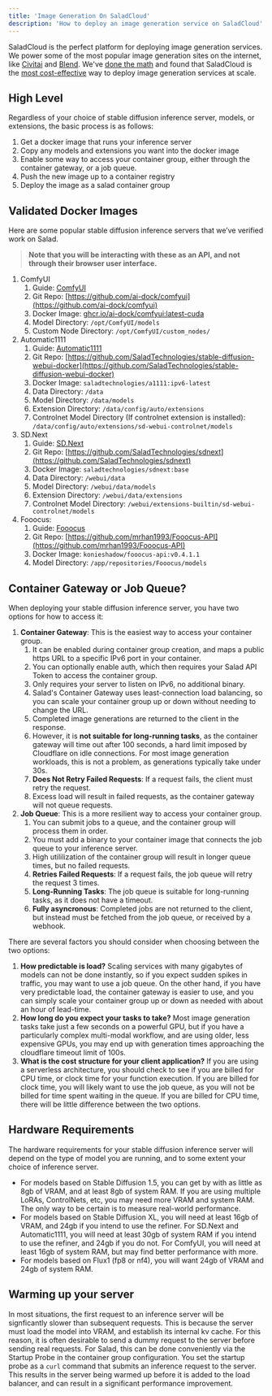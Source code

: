 ```yaml
---
title: 'Image Generation On SaladCloud'
description: 'How to deploy an image generation service on SaladCloud'
---
```


SaladCloud is the perfect platform for deploying image generation services. We power some of the most popular image
generation sites on the internet, like [Civitai](https://blog.salad.com/civitai-salad/) and
[Blend](https://blog.salad.com/blend-salad/). We've
[done the math](https://blog.salad.com/stable-diffusion-v1-5-benchmark/) and found that SaladCloud is the
[most cost-effective](https://blog.salad.com/stable-diffusion-xl-sdxl-benchmark/) way to deploy image generation
services at scale.

## High Level

Regardless of your choice of stable diffusion inference server, models, or extensions, the basic process is as follows:

1. Get a docker image that runs your inference server
2. Copy any models and extensions you want into the docker image
3. Enable some way to access your container group, either through the container gateway, or a job queue.
4. Push the new image up to a container registry
5. Deploy the image as a salad container group

## Validated Docker Images

Here are some popular stable diffusion inference servers that we’ve verified work on Salad.

> **Note that you will be interacting with these as an API, and not through their browser user interface.**

1. ComfyUI
   1. Guide: [ComfyUI](/container-engine/guides/stable-diffusion/basic-how-to-deploy-stable-diffusion-on-salad-comfy)
   1. Git Repo: [https://github.com/ai-dock/comfyui](https://github.com/ai-dock/comfyui)
   1. Docker Image: [ghcr.io/ai-dock/comfyui:latest-cuda](http://ghcr.io/ai-dock/comfyui:latest-cuda)
   1. Model Directory: `/opt/ComfyUI/models`
   1. Custom Node Directory: `/opt/ComfyUI/custom_nodes/`
2. Automatic1111
   1. Guide:
      [Automatic1111](/container-engine/guides/stable-diffusion/basic-how-to-deploy-stable-diffusion-on-salad-a1111)
   1. Git Repo:
      [https://github.com/SaladTechnologies/stable-diffusion-webui-docker](https://github.com/SaladTechnologies/stable-diffusion-webui-docker)
   1. Docker Image: `saladtechnologies/a1111:ipv6-latest`
   1. Data Directory: `/data`
   1. Model Directory: `/data/models`
   1. Extension Directory: `/data/config/auto/extensions`
   1. Controlnet Model Directory (If controlnet extension is installed):
      `/data/config/auto/extensions/sd-webui-controlnet/models`
3. SD.Next
   1. Guide: [SD.Next](/container-engine/guides/stable-diffusion/basic-how-to-deploy-stable-diffusion-on-salad-sdnext)
   1. Git Repo: [https://github.com/SaladTechnologies/sdnext](https://github.com/SaladTechnologies/sdnext)
   1. Docker Image: `saladtechnologies/sdnext:base`
   1. Data Directory: `/webui/data`
   1. Model Directory: `/webui/data/models`
   1. Extension Directory: `/webui/data/extensions`
   1. Controlnet Model Directory: `/webui/extensions-builtin/sd-webui-controlnet/models`
4. Fooocus:
   1. Guide: [Fooocus](/container-engine/guides/stable-diffusion/basic-how-to-deploy-stable-diffusion-on-salad-fooocus)
   1. Git Repo: [https://github.com/mrhan1993/Fooocus-API](https://github.com/mrhan1993/Fooocus-API)
   1. Docker Image: `konieshadow/fooocus-api:v0.4.1.1`
   1. Model Directory: `/app/repositories/Fooocus/models`

## Container Gateway or Job Queue?

When deploying your stable diffusion inference server, you have two options for how to access it:

1. **Container Gateway**: This is the easiest way to access your container group.
   1. It can be enabled during container group creation, and maps a public https URL to a specific IPv6 port in your
      container.
   1. You can optionally enable auth, which then requires your Salad API Token to access the container group.
   1. Only requires your server to listen on IPv6, no additional binary.
   1. Salad's Container Gateway uses least-connection load balancing, so you can scale your container group up or down
      without needing to change the URL.
   1. Completed image generations are returned to the client in the response.
   1. However, it is **not suitable for long-running tasks**, as the container gateway will time out after 100 seconds,
      a hard limit imposed by Cloudflare on idle connections. For most image generation workloads, this is not a
      problem, as generations typically take under 30s.
   1. **Does Not Retry Failed Requests**: If a request fails, the client must retry the request.
   1. Excess load will result in failed requests, as the container gateway will not queue requests.
2. **Job Queue**: This is a more resilient way to access your container group.
   1. You can submit jobs to a queue, and the container group will process them in order.
   1. You must add a binary to your container image that connects the job queue to your inference server.
   1. High utililization of the container group will result in longer queue times, but no failed requests.
   1. **Retries Failed Requests**: If a request fails, the job queue will retry the request 3 times.
   1. **Long-Running Tasks**: The job queue is suitable for long-running tasks, as it does not have a timeout.
   1. **Fully asyncronous**: Completed jobs are not returned to the client, but instead must be fetched from the job
      queue, or received by a webhook.

There are several factors you should consider when choosing between the two options:

1. **How predictable is load?** Scaling services with many gigabytes of models can not be done instantly, so if you
   expect sudden spikes in traffic, you may want to use a job queue. On the other hand, if you have very predictable
   load, the container gateway is easier to use, and you can simply scale your container group up or down as needed with
   about an hour of lead-time.
1. **How long do you expect your tasks to take?** Most image generation tasks take just a few seconds on a powerful GPU,
   but if you have a particularly complex multi-modal workflow, and are using older, less expensive GPUs, you may end up
   with generation times approaching the cloudflare timeout limit of 100s.
1. **What is the cost structure for your client application?** If you are using a serverless architecture, you should
   check to see if you are billed for CPU time, or clock time for your function execution. If you are billed for clock
   time, you will likely want to use the job queue, as you will not be billed for time spent waiting in the queue. If
   you are billed for CPU time, there will be little difference between the two options.

## Hardware Requirements

The hardware requirements for your stable diffusion inference server will depend on the type of model you are running,
and to some extent your choice of inference server.

- For models based on Stable Diffusion 1.5, you can get by with as little as 8gb of VRAM, and at least 8gb of system
  RAM. If you are using multiple LoRAs, ControlNets, etc, you may need more VRAM and system RAM. The only way to be
  certain is to measure real-world performance.
- For models based on Stable Diffusion XL, you will need at least 16gb of VRAM, and 24gb if you intend to use the
  refiner. For SD.Next and Automatic1111, you will need at least 30gb of system RAM if you intend to use the refiner,
  and 24gb if you do not. For ComfyUI, you will need at least 16gb of system RAM, but may find better performance with
  more.
- For models based on Flux1 (fp8 or nf4), you will want 24gb of VRAM and 24gb of system RAM.

## Warming up your server

In most situations, the first request to an inference server will be signficantly slower than subsequent requests. This
is because the server must load the model into VRAM, and establish its internal kv cache. For this reason, it is often
desirable to send a dummy request to the server before sending real requests. For Salad, this can be done conveniently
via the Startup Probe in the container group configuration. You set the startup probe as a `curl` command that submits
an inference request to the server. This results in the server being warmed up before it is added to the load balancer,
and can result in a significant performance improvement.
